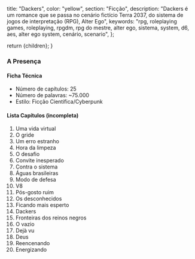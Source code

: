 
  title: "Dackers",
  color: "yellow",
  section: "Ficção",
  description:
    "Dackers é um romance que se passa no cenário fictício Terra 2037, do sistema de jogos de interpretação (RPG), Alter Ego",
  keywords:
    "rpg, roleplaying games, roleplaying, rpgdm, rpg do mestre, alter ego, sistema, system, d6, aes, alter ego system, cenário, scenario",
};

  return <InternalLayout meta={meta}>{children}</InternalLayout>;
}

### A Presença

#### Ficha Técnica

- Número de capítulos: 25
- Número de palavras: ~75.000
- Estilo: Ficção Científica/Cyberpunk

#### Lista Capítulos (incompleta)

1.  Uma vida virtual
2.  O gride
3.  Um erro estranho
4.  Hora da limpeza
5.  O desafio
6.  Convite inesperado
7.  Contra o sistema
8.  Águas brasileiras
9.  Modo de defesa
10. V8
11. Pós-gosto ruim
12. Os desconhecidos
13. Ficando mais esperto
14. Dackers
15. Fronteiras dos reinos negros
16. O vazio
17. Dejà vu
18. Deus
19. Reencenando
20. Energizando
